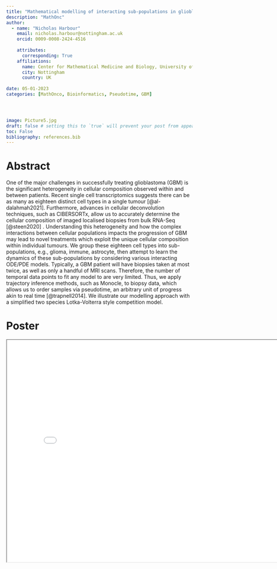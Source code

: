 ```yaml
---
title: "Mathematical modelling of interacting sub-populations in glioblastoma"
description: "MathOnc"
author:
  - name: "Nicholas Harbour"
    email: nicholas.harbour@nottingham.ac.uk
    orcid: 0009-0008-2424-4516
    
    attributes:
      corresponding: True
    affiliations: 
      name: Center for Mathematical Medicine and Biology, University of Nottingham, UK
      city: Nottingham
      country: UK
     
date: 05-01-2023
categories: [MathOnco, Bioinformatics, Pseudotime, GBM] 




image: Picture5.jpg
draft: false # setting this to `true` will prevent your post from appearing on your listing page until you're ready!
toc: False
bibliography: references.bib
---
```


# Abstract

One of the major challenges in successfully treating glioblastoma (GBM) is the significant heterogeneity in cellular composition observed within and between patients. Recent single cell transcriptomics suggests there can be as many as eighteen distinct cell types in a single tumour [@al-dalahmah2021]. Furthermore, advances in cellular deconvolution techniques, such as CIBERSORTx, allow us to accurately determine the cellular composition of imaged localised biopsies from bulk RNA-Seq [@steen2020] . Understanding this heterogeneity and how the complex interactions between cellular populations impacts the progression of GBM may lead to novel treatments which exploit the unique cellular composition within individual tumours. We group these eighteen cell types into sub-populations, e.g., glioma, immune, astrocyte, then attempt to learn the dynamics of these sub-populations by considering various interacting ODE/PDE models. Typically, a GBM patient will have biopsies taken at most twice, as well as only a handful of MRI scans. Therefore, the number of temporal data points to fit any model to are very limited. Thus, we apply trajectory inference methods, such as Monocle, to biopsy data, which allows us to order samples via pseudotime, an arbitrary unit of progress akin to real time [@trapnell2014]. We illustrate our modelling approach with a simplified two species Lotka-Volterra style competition model.

# Poster

<iframe
 width = "800"
 height = "600"
 src = "MathOnc23_poster.pdf">
</iframe>
